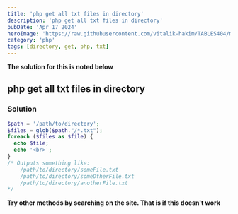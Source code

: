 ---
title: 'php get all txt files in directory'
description: 'php get all txt files in directory'
pubDate: 'Apr 17 2024'
heroImage: 'https://raw.githubusercontent.com/vitalik-hakim/TABLES404/main/error_b/php.png'
category: 'php'
tags: [directory, get, php, txt]
---

**The solution for this is noted below**

## php get all txt files in directory

### Solution

```php
$path = '/path/to/directory';
$files = glob($path."/*.txt");
foreach ($files as $file) {
  echo $file;
  echo '<br>';
}
/* Outputs something like: 
	/path/to/directory/someFile.txt
	/path/to/directory/someOtherFile.txt
	/path/to/directory/anotherFile.txt
*/
```
**Try other methods by searching on the site. That is if this doesn't work**
